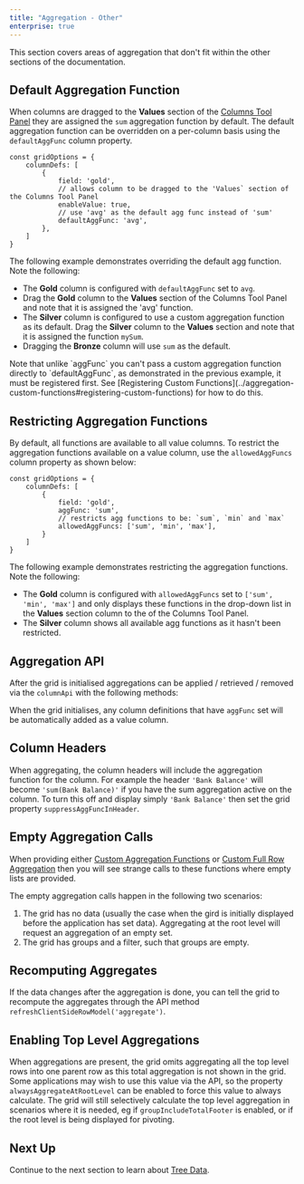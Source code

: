 ```yaml
---
title: "Aggregation - Other"
enterprise: true
---
```


This section covers areas of aggregation that don't fit within the other sections of the documentation.

## Default Aggregation Function

When columns are dragged to the <b>Values</b> section of the [Columns Tool Panel](/tool-panel-columns/) they are
assigned the `sum` aggregation function by default. The default aggregation function can be overridden on a per-column
basis using the `defaultAggFunc` column property.

```
const gridOptions = {
    columnDefs: [
        {
            field: 'gold',
            // allows column to be dragged to the 'Values` section of the Columns Tool Panel 
            enableValue: true,
            // use 'avg' as the default agg func instead of 'sum'  
            defaultAggFunc: 'avg',
        },
    ]
}
```

The following example demonstrates overriding the default agg function. Note the following:

- The <b>Gold</b> column is configured with `defaultAggFunc` set to `avg`.
- Drag the <b>Gold</b> column to the <b>Values</b> section of the Columns Tool Panel and note that it is assigned the 'avg' function. 
- The <b>Silver</b> column is configured to use a custom aggregation function as its default. Drag the <b>Silver</b> column to the <b>Values</b> section and note that it is assigned the function `mySum`.
- Dragging the <b>Bronze</b> column will use `sum` as the default. 

<GridExampleRunner title='Default Aggregation Function' name='default-aggregation-function' type='generated' options='{ "enterprise": true, "exampleHeight": 655, "modules": ["clientside", "rowgrouping", "menu", "columnpanel", "filterpanel"] }'></GridExampleRunner>

<note>
Note that unlike `aggFunc` you can't pass a custom aggregation function directly to `defaultAggFunc`,
as demonstrated in the previous example, it must be registered first. See [Registering Custom Functions](../aggregation-custom-functions#registering-custom-functions) for how to do this.
</note>

## Restricting Aggregation Functions

By default, all functions are available to all value columns. To restrict the aggregation functions available on a value
column, use the `allowedAggFuncs` column property as shown below:

```
const gridOptions = {
    columnDefs: [
        {
            field: 'gold', 
            aggFunc: 'sum',
            // restricts agg functions to be: `sum`, `min` and `max`
            allowedAggFuncs: ['sum', 'min', 'max'],
        }
    ]
}
```

The following example demonstrates restricting the aggregation functions. Note the following:

- The <b>Gold</b> column is configured with `allowedAggFuncs` set to `['sum', 'min', 'max']` and only displays these functions in the drop-down list in the <b>Values</b> section column to the of the Columns Tool Panel.
- The <b>Silver</b> column shows all available agg functions as it hasn't been restricted.
 
<GridExampleRunner title='Restricting Aggregation Functions' name='restricting-aggregation-functions' type='generated' options='{ "enterprise": true, "exampleHeight": 655, "modules": ["clientside", "rowgrouping", "menu", "columnpanel", "filterpanel"] }'></GridExampleRunner>

## Aggregation API

After the grid is initialised aggregations can be applied / retrieved / removed via the `columnApi` with the following methods:

<api-documentation source='column-api/api.json' section='valueColumns' ></api-documentation>

When the grid initialises, any column definitions that have `aggFunc` set will be automatically added as a value column.

## Column Headers

When aggregating, the column headers will include the aggregation function for the column. For example the header `'Bank Balance'` will become `'sum(Bank Balance)'` if you have the sum aggregation active on the column. To turn this off and display simply `'Bank Balance'` then set the grid property `suppressAggFuncInHeader`.

<api-documentation source='grid-options/properties.json' section='rowPivoting' names='["suppressAggFuncInHeader"]' ></api-documentation>

## Empty Aggregation Calls

When providing either [Custom Aggregation Functions](/aggregation-custom-functions#custom-aggregation-functions) or [Custom Full Row Aggregation](/aggregation-custom-functions#custom-full-row-aggregation) then you will see strange calls to these functions where empty lists are provided.

The empty aggregation calls happen in the following two scenarios:

1. The grid has no data (usually the case when the gird is initially displayed before the application has set data). Aggregating at the root level will request an aggregation of an empty set.
1. The grid has groups and a filter, such that groups are empty.

## Recomputing Aggregates

If the data changes after the aggregation is done, you can tell the grid to recompute the aggregates through the API method `refreshClientSideRowModel('aggregate')`.

<api-documentation source='grid-api/api.json' section='data' names='["refreshClientSideRowModel"]' ></api-documentation>

## Enabling Top Level Aggregations

When aggregations are present, the grid omits aggregating all the top level rows into one parent row as this total aggregation is not shown in the grid. Some applications may wish to use this value via the API, so the property `alwaysAggregateAtRootLevel` can be enabled to force this value to always calculate. The grid will still selectively calculate the top level aggregation in scenarios where it is needed, eg if `groupIncludeTotalFooter` is enabled, or if the root level is being displayed for pivoting.
## Next Up

Continue to the next section to learn about [Tree Data](/tree-data/).